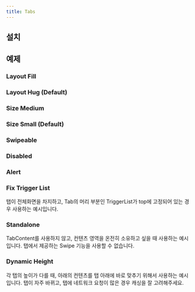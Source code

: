 ```yaml
---
title: Tabs
---
```


<ComponentExample name="tabs-preview" />

## 설치

<Installation name="tabs" />

## 예제

### Layout Fill

<ComponentExample name="tabs-layout-fill" />

### Layout Hug (Default)

<ComponentExample name="tabs-layout-hug" />

### Size Medium

<ComponentExample name="tabs-size-medium" />

### Size Small (Default)

<ComponentExample name="tabs-size-small" />

### Swipeable

<ComponentExample name="tabs-swipeable" />

### Disabled

<ComponentExample name="tabs-disabled" />

### Alert

<ComponentExample name="tabs-alert" />

### Fix Trigger List

<Callout type="info">
탭이 전체화면을 차지하고, Tab의 머리 부분인 TriggerList가 top에 고정되어 있는 경우 사용하는 예시입니다.
</Callout>

<ComponentExample name="tabs-fix-trigger-list" />

### Standalone

<Callout type="info">
TabContent를 사용하지 않고, 컨텐츠 영역을 온전히 소유하고 싶을 때 사용하는 예시입니다.
</Callout>

<Callout type="warn">
탭에서 제공하는 Swipe 기능을 사용할 수 없습니다.
</Callout>

<ComponentExample name="tabs-standalone" />

### Dynamic Height

<Callout type="info">
각 탭의 높이가 다를 때, 아래의 컨텐츠를 탭 아래에 바로 맞추기 위해서 사용하는 예시입니다.
</Callout>

<Callout type="warn">
탭이 자주 바뀌고, 탭에 네트워크 요청이 많은 경우 캐싱을 잘 고려해주세요.
</Callout>

<ComponentExample name="tabs-dynamic-height" />
